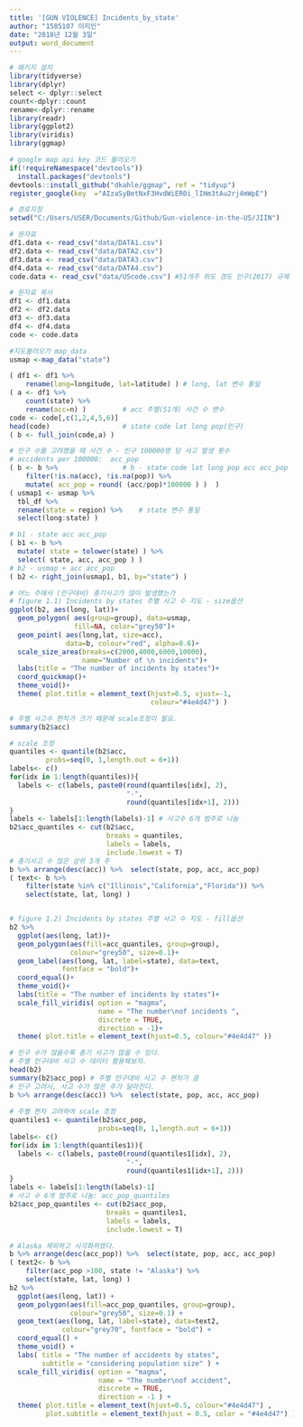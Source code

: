 ```yaml
---
title: '[GUN VIOLENCE] Incidents_by_state'
author: "1585107 이지인"
date: "2018년 12월 3일"
output: word_document
---
```


```r
# 패키지 설치
library(tidyverse)
library(dplyr)
select <- dplyr::select
count<-dplyr::count
rename<-dplyr::rename
library(readr)
library(ggplot2)
library(viridis)
library(ggmap)

# google map api key 코드 불러오기
if(!requireNamespace("devtools")) 
  install.packages("devtools") 
devtools::install_github("dkahle/ggmap", ref = "tidyup")
register_google(key  ="AIzaSyBetNxF3HvdWiER0i_lIHm3tAu2rj4mWpE")

# 경로지정
setwd("C:/Users/USER/Documents/Github/Gun-violence-in-the-US/JIIN")

# 원자료
df1.data <- read_csv("data/DATA1.csv") 
df2.data <- read_csv("data/DATA2.csv")
df3.data <- read_csv("data/DATA3.csv")
df4.data <- read_csv("data/DATA4.csv")
code.data <- read_csv("data/UScode.csv") #51개주 위도 경도 인구(2017) 규제

# 원자료 복사 
df1 <- df1.data
df2 <- df2.data
df3 <- df3.data
df4 <- df4.data
code <- code.data

#지도불러오기 map_data
usmap <-map_data("state") 

```

```r
( df1 <- df1 %>%
    rename(long=longitude, lat=latitude) ) # long, lat 변수 통일
( a <- df1 %>% 
    count(state) %>% 
    rename(acc=n) )         # acc 주별(51개) 사건 수 변수 
code <- code[,c(1,2,4,5,6)]
head(code)                  # state code lat long pop(인구)
( b <- full_join(code,a) )  

# 인구 수를 고려했을 때 사건 수 - 인구 100000명 당 사고 발생 횟수
# accidents per 100000:  acc_pop  
( b <- b %>%                # b - state code lat long pop acc acc_pop
    filter(!is.na(acc), !is.na(pop)) %>%
    mutate( acc_pop = round( (acc/pop)*100000 ) )  )    
( usmap1 <- usmap %>%
  tbl_df %>%
  rename(state = region) %>%    # state 변수 통일 
  select(long:state) )

# b1 - state acc acc_pop
( b1 <- b %>%
  mutate( state = tolower(state) ) %>%
  select( state, acc, acc_pop ) )             
# b2 - usmap + acc acc_pop 
( b2 <- right_join(usmap1, b1, by="state") )  

```

```r
# 어느 주에서 (인구대비) 총기사고가 많이 발생했는가
# figure 1.1) Incidents by states 주별 사고 수 지도 - size옵션
ggplot(b2, aes(long, lat))+ 
  geom_polygon( aes(group=group), data=usmap, 
                fill=NA, color="grey50")+
  geom_point( aes(long,lat, size=acc), 
              data=b, colour="red", alpha=0.6)+
  scale_size_area(breaks=c(2000,4000,6000,10000),
                  name="Number of \n incidents")+
  labs(title = "The number of incidents by states")+
  coord_quickmap()+
  theme_void()+
  theme( plot.title = element_text(hjust=0.5, vjust=-1,
                                   colour="#4e4d47") )

# 주별 사고수 편차가 크기 때문에 scale조정이 필요.
summary(b2$acc) 

# scale 조정
quantiles <- quantile(b2$acc,
         probs=seq(0, 1,length.out = 6+1))
labels<- c() 
for(idx in 1:length(quantiles)){
  labels <- c(labels, paste0(round(quantiles[idx], 2),
                             "-",
                             round(quantiles[idx+1], 2)))
}
labels <- labels[1:length(labels)-1] # 사고수 6개 범주로 나눔
b2$acc_quantiles <- cut(b2$acc,
                        breaks = quantiles,
                        labels = labels,
                        include.lowest = T)
# 총기사고 수 많은 상위 3개 주
b %>% arrange(desc(acc)) %>%  select(state, pop, acc, acc_pop)
( text<- b %>% 
    filter(state %in% c("Illinois","California","Florida")) %>% 
    select(state, lat, long) )


# figure 1.2) Incidents by states 주별 사고 수 지도 - fill옵션 
b2 %>%
  ggplot(aes(long, lat))+
  geom_polygon(aes(fill=acc_quantiles, group=group),
               colour="grey50", size=0.1)+
  geom_label(aes(long, lat, label=state), data=text,
             fontface = "bold")+
  coord_equal()+
  theme_void()+
  labs(title = "The number of incidents by states")+
  scale_fill_viridis( option = "magma",
                      name = "The number\nof incidents ",
                      discrete = TRUE,
                      direction = -1)+
  theme( plot.title = element_text(hjust=0.5, colour="#4e4d47" )) 

# 인구 수가 많을수록 총기 사고가 많을 수 있다.
# 주별 인구대비 사고 수 데이터 활용해보자.
head(b2)
summary(b2$acc_pop) # 주별 인구대비 사고 수 편차가 큼
# 인구 고려시, 사고 수가 많은 주가 달라진다. 
b %>% arrange(desc(acc)) %>%  select(state, pop, acc, acc_pop)
  
# 주별 편차 고려하여 scale 조정
quantiles1 <- quantile(b2$acc_pop,
                      probs=seq(0, 1,length.out = 6+1))
labels<- c() 
for(idx in 1:length(quantiles1)){
  labels <- c(labels, paste0(round(quantiles1[idx], 2),
                             "-",
                             round(quantiles1[idx+1], 2)))
}
labels <- labels[1:length(labels)-1]  
# 사고 수 6개 범주로 나눔: acc_pop_quantiles
b2$acc_pop_quantiles <- cut(b2$acc_pop,
                        breaks = quantiles1,
                        labels = labels,
                        include.lowest = T)

# Alaska 제외하고 시각화하였다.
b %>% arrange(desc(acc_pop)) %>%  select(state, pop, acc, acc_pop)
( text2<- b %>% 
    filter(acc_pop >100, state != "Alaska") %>% 
    select(state, lat, long) )
b2 %>%
  ggplot(aes(long, lat)) +
  geom_polygon(aes(fill=acc_pop_quantiles, group=group),
               colour="grey50", size=0.1) +
  geom_text(aes(long, lat, label=state), data=text2,
             colour="grey70", fontface = "bold") +
  coord_equal() +
  theme_void() +
  labs( title = "The number of accidents by states",
        subtitle = "considering population size" ) +
  scale_fill_viridis( option = "magma",
                      name = "The number\nof accident",
                      discrete = TRUE,
                      direction = -1 ) +
  theme( plot.title = element_text(hjust=0.5, colour="#4e4d47") ,
         plot.subtitle = element_text(hjust = 0.5, color = "#4e4d47") ) 

```
